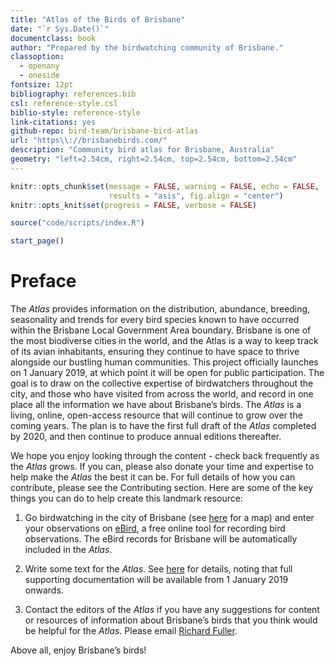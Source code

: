 ```yaml
---
title: "Atlas of the Birds of Brisbane"
date: "`r Sys.Date()`"
documentclass: book
author: "Prepared by the birdwatching community of Brisbane."
classoption:
  - openany
  - oneside
fontsize: 12pt
bibliography: references.bib
csl: reference-style.csl
biblio-style: reference-style
link-citations: yes
github-repo: bird-team/brisbane-bird-atlas
url: "https\\://brisbanebirds.com/"
description: "Community bird atlas for Brisbane, Australia"
geometry: "left=2.54cm, right=2.54cm, top=2.54cm, bottom=2.54cm"
---
```


```r
knitr::opts_chunk$set(message = FALSE, warning = FALSE, echo = FALSE,
                      results = "asis", fig.align = "center")
knitr::opts_knit$set(progress = FALSE, verbose = FALSE)
```

```r
source("code/scripts/index.R")
```

```r
start_page()
```

# Preface

The _Atlas_ provides information on the distribution, abundance, breeding, seasonality and trends for every bird species known to have occurred within the Brisbane Local Government Area boundary. Brisbane is one of the most biodiverse cities in the world, and the Atlas is a way to keep track of its avian inhabitants, ensuring they continue to have space to thrive alongside our bustling human communities. This project officially launches on 1 January 2019, at which point it will be open for public participation. The goal is to draw on the collective expertise of birdwatchers throughout the city, and those who have visited from across the world, and record in one place all the information we have about Brisbane's birds. The _Atlas_ is a living, online, open-access resource that will continue to grow over the coming years. The plan is to have the first full draft of the _Atlas_ completed by 2020, and then continue to produce annual editions thereafter.

We hope you enjoy looking through the content - check back frequently as the _Atlas_ grows. If you can, please also donate your time and expertise to help make the _Atlas_ the best it can be. For full details of how you can contribute, please see the Contributing section. Here are some of the key things you can do to help create this landmark resource:

1. Go birdwatching in the city of Brisbane (see [here](http://www.dlgrma.qld.gov.au/resources/map/reform/brisbane-map.pdf) for a map) and enter your observations on [eBird](http://www.ebird.org), a free online tool for recording bird observations. The eBird records for Brisbane will be automatically included in the _Atlas_.

2. Write some text for the _Atlas_. See [here](https://github.com/bird-team/brisbane-bird-atlas/wiki/Frequently-asked-questions#how-can-i-contribute-to-this-atlas) for details, noting that full supporting documentation will be available from 1 January 2019 onwards.

3. Contact the editors of the _Atlas_ if you have any suggestions for content or resources of information about Brisbane's birds that you think would be helpful for the _Atlas_. Please email [Richard Fuller](mailto:r.fuller@uq.edu.au).

Above all, enjoy Brisbane's birds!
